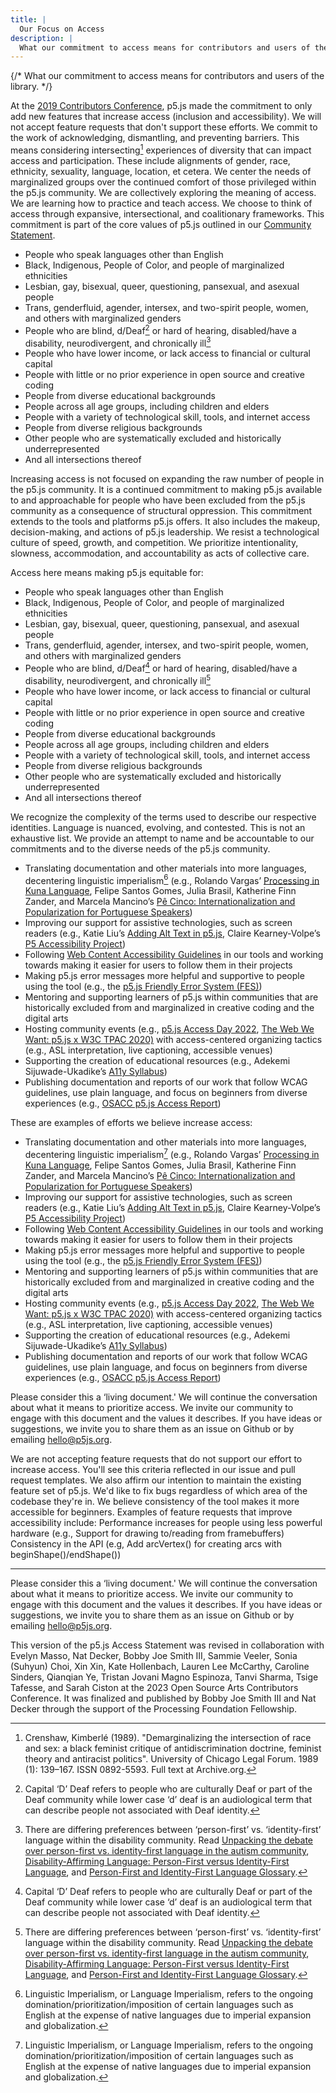 ```yaml
---
title: |
  Our Focus on Access
description: |
  What our commitment to access means for contributors and users of the library.
---
```

{/* What our commitment to access means for contributors and users of the library. */}



At the [2019 Contributors Conference](https://p5js.org/events/contributors-conference-2019/), p5.js made the commitment to only add new features that increase access (inclusion and accessibility). We will not accept feature requests that don't support these efforts. We commit to the work of acknowledging, dismantling, and preventing barriers. This means considering intersecting[^1] experiences of diversity that can impact access and participation. These include alignments of gender, race, ethnicity, sexuality, language, location, et cetera. We center the needs of marginalized groups over the continued comfort of those privileged within the p5.js community. We are collectively exploring the meaning of access. We are learning how to practice and teach access. We choose to think of access through expansive, intersectional, and coalitionary frameworks. This commitment is part of the core values of p5.js outlined in our [Community Statement](https://p5js.org/about/#community-statement).

* People who speak languages other than English
* Black, Indigenous, People of Color, and people of marginalized ethnicities
* Lesbian, gay, bisexual, queer, questioning, pansexual, and asexual people
* Trans, genderfluid, agender, intersex, and two-spirit people, women, and others with marginalized genders
* People who are blind, d/Deaf[^2] or hard of hearing, disabled/have a disability, neurodivergent, and chronically ill[^3]
* People who have lower income, or lack access to financial or cultural capital
* People with little or no prior experience in open source and creative coding
* People from diverse educational backgrounds
* People across all age groups, including children and elders
* People with a variety of technological skill, tools, and internet access
* People from diverse religious backgrounds
* Other people who are systematically excluded and historically underrepresented
* And all intersections thereof

Increasing access is not focused on expanding the raw number of people in the p5.js community. It is a continued commitment to making p5.js available to and approachable for people who have been excluded from the p5.js community as a consequence of structural oppression. This commitment extends to the tools and platforms p5.js offers. It also includes the makeup, decision-making, and actions of p5.js leadership. We resist a technological culture of speed, growth, and competition. We prioritize intentionality, slowness, accommodation, and accountability as acts of collective care.

Access here means making p5.js equitable for:

* People who speak languages other than English
* Black, Indigenous, People of Color, and people of marginalized ethnicities
* Lesbian, gay, bisexual, queer, questioning, pansexual, and asexual people
* Trans, genderfluid, agender, intersex, and two-spirit people, women, and others with marginalized genders
* People who are blind, d/Deaf[^2] or hard of hearing, disabled/have a disability, neurodivergent, and chronically ill[^3]
* People who have lower income, or lack access to financial or cultural capital
* People with little or no prior experience in open source and creative coding
* People from diverse educational backgrounds
* People across all age groups, including children and elders
* People with a variety of technological skill, tools, and internet access
* People from diverse religious backgrounds
* Other people who are systematically excluded and historically underrepresented
* And all intersections thereof

We recognize the complexity of the terms used to describe our respective identities. Language is nuanced, evolving, and contested. This is not an exhaustive list. We provide an attempt to name and be accountable to our commitments and to the diverse needs of the p5.js community.

* Translating documentation and other materials into more languages, decentering linguistic imperialism[^4] (e.g., Rolando Vargas’ [Processing in Kuna Language](https://medium.com/@ProcessingOrg/culture-as-translation-processing-in-kuna-language-with-rolando-vargas-and-edinson-izquierdo-8079f14851f7), Felipe Santos Gomes, Julia Brasil, Katherine Finn Zander, and Marcela Mancino’s [Pê Cinco: Internationalization and Popularization for Portuguese Speakers](https://medium.com/processing-foundation/translating-p5-js-into-portuguese-for-the-brazilian-community-14b969e77ab1))
* Improving our support for assistive technologies, such as screen readers (e.g., Katie Liu’s [Adding Alt Text in p5.js](https://medium.com/processing-foundation/adding-alt-text-e2c7684e44f8), Claire Kearney-Volpe’s [P5 Accessibility Project](https://medium.com/processing-foundation/p5-accessibility-115d84535fa8))
* Following [Web Content Accessibility Guidelines](https://www.w3.org/TR/WCAG21/) in our tools and working towards making it easier for users to follow them in their projects
* Making p5.js error messages more helpful and supportive to people using the tool (e.g., the [p5.js Friendly Error System (FES)](https://github.com/processing/p5.js/blob/main/contributor_docs/friendly_error_system/))
* Mentoring and supporting learners of p5.js within communities that are historically excluded from and marginalized in creative coding and the digital arts
* Hosting community events (e.g., [p5.js Access Day 2022](https://p5js.org/community/p5js-access-day-2022.html), [The Web We Want: p5.js x W3C TPAC 2020)](https://medium.com/processing-foundation/p5-js-x-w3c-tpac-bee4c621a053) with access-centered organizing tactics (e.g., ASL interpretation, live captioning, accessible venues)
* Supporting the creation of educational resources (e.g., Adekemi Sijuwade-Ukadike’s [A11y Syllabus](http://a11ysyllabus.site/))
* Publishing documentation and reports of our work that follow WCAG guidelines, use plain language, and focus on beginners from diverse experiences (e.g., [OSACC p5.js Access Report](https://github.com/processing/OSACC-p5.js-Access-Report))

These are examples of efforts we believe increase access:

* Translating documentation and other materials into more languages, decentering linguistic imperialism[^4] (e.g., Rolando Vargas’ [Processing in Kuna Language](https://medium.com/@ProcessingOrg/culture-as-translation-processing-in-kuna-language-with-rolando-vargas-and-edinson-izquierdo-8079f14851f7/), Felipe Santos Gomes, Julia Brasil, Katherine Finn Zander, and Marcela Mancino’s [Pê Cinco: Internationalization and Popularization for Portuguese Speakers](https://medium.com/processing-foundation/translating-p5-js-into-portuguese-for-the-brazilian-community-14b969e77ab1/))
* Improving our support for assistive technologies, such as screen readers (e.g., Katie Liu’s [Adding Alt Text in p5.js](https://medium.com/processing-foundation/adding-alt-text-e2c7684e44f8/), Claire Kearney-Volpe’s [P5 Accessibility Project](https://medium.com/processing-foundation/p5-accessibility-115d84535fa8/))
* Following [Web Content Accessibility Guidelines](https://www.w3.org/TR/WCAG21/) in our tools and working towards making it easier for users to follow them in their projects
* Making p5.js error messages more helpful and supportive to people using the tool (e.g., the [p5.js Friendly Error System (FES)](../friendly_error_system/))
* Mentoring and supporting learners of p5.js within communities that are historically excluded from and marginalized in creative coding and the digital arts
* Hosting community events (e.g., [p5.js Access Day 2022](https://p5js.org/events/p5js-access-day-2022/), [The Web We Want: p5.js x W3C TPAC 2020)](https://medium.com/processing-foundation/p5-js-x-w3c-tpac-bee4c621a053/) with access-centered organizing tactics (e.g., ASL interpretation, live captioning, accessible venues)
* Supporting the creation of educational resources (e.g., Adekemi Sijuwade-Ukadike’s [A11y Syllabus](http://a11ysyllabus.site/))
* Publishing documentation and reports of our work that follow WCAG guidelines, use plain language, and focus on beginners from diverse experiences (e.g., [OSACC p5.js Access Report](https://github.com/processing/OSACC-p5.js-Access-Report/))

Please consider this a ‘living document.' We will continue the conversation about what it means to prioritize access. We invite our community to engage with this document and the values it describes. If you have ideas or suggestions, we invite you to share them as an issue on Github or by emailing [hello@p5js.org](mailto:hello@p5js.org).

We are not accepting feature requests that do not support our effort to increase access. You'll see this criteria reflected in our issue and pull request templates. We also affirm our intention to maintain the existing feature set of p5.js. We'd like to fix bugs regardless of which area of the codebase they're in. We believe consistency of the tool makes it more accessible for beginners. Examples of feature requests that improve accessibility include:
Performance increases for people using less powerful hardware (e.g., Support for drawing to/reading from framebuffers)
Consistency in the API (e.g, Add arcVertex() for creating arcs with beginShape()/endShape())

***

Please consider this a ‘living document.' We will continue the conversation about what it means to prioritize access. We invite our community to engage with this document and the values it describes. If you have ideas or suggestions, we invite you to share them as an issue on Github or by emailing [hello@p5js.org](mailto:hello@p5js.org).

This version of the p5.js Access Statement was revised in collaboration with Evelyn Masso, Nat Decker, Bobby Joe Smith III, Sammie Veeler, Sonia (Suhyun) Choi, Xin Xin, Kate Hollenbach, Lauren Lee McCarthy, Caroline Sinders, Qianqian Ye, Tristan Jovani Magno Espinoza, Tanvi Sharma, Tsige Tafesse, and Sarah Ciston at the 2023 Open Source Arts Contributors Conference. It was finalized and published by Bobby Joe Smith III and Nat Decker through the support of the Processing Foundation Fellowship.

[^1]: Crenshaw, Kimberlé (1989). "Demarginalizing the intersection of race and sex: a black feminist critique of antidiscrimination doctrine, feminist theory and antiracist politics". University of Chicago Legal Forum. 1989 (1): 139–167. ISSN 0892-5593. Full text at Archive.org.

[^2]: Capital ‘D’ Deaf refers to people who are culturally Deaf or part of the Deaf community while lower case ‘d’ deaf is an audiological term that can describe people not associated with Deaf identity.

[^3]: There are differing preferences between ‘person-first’ vs. ‘identity-first’ language within the disability community. Read [Unpacking the debate over person-first vs. identity-first language in the autism community](https://news.northeastern.edu/2018/07/12/unpacking-the-debate-over-person-first-vs-identity-first-language-in-the-autism-community/), [Disability-Affirming Language: Person-First versus Identity-First Language](https://editorstorontoblog.com/2024/02/23/disability-affirming-language-person-first-versus-identity-first-language/), and [Person-First and Identity-First Language Glossary](https://ogs.ny.gov/system/files/documents/2024/02/person-first-and-identity-first-glossary_english_final.pdf).

[^4]: Linguistic Imperialism, or Language Imperialism, refers to the ongoing domination/prioritization/imposition of certain languages such as English at the expense of native languages due to imperial expansion and globalization.
